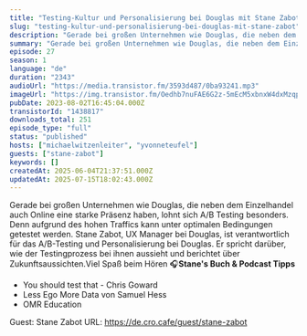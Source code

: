 ```yaml
---
title: "Testing-Kultur und Personalisierung bei Douglas mit Stane Zabot"
slug: "testing-kultur-und-personalisierung-bei-douglas-mit-stane-zabot"
description: "Gerade bei großen Unternehmen wie Douglas, die neben dem Einzelhandel auch Online eine starke Präsenz haben, lohnt sich A/B Testing besonders. Denn aufgrund des hohen Traffics kann unter optimalen Bedingungen getestet werden. Stane Zabot, UX Manager bei Douglas, ist verantwortlich für das A/B-Testing und Personalisierung bei Douglas. Er spricht darüber, wie der Testingprozess bei ihnen aussieht und berichtet über Zukunftsaussichten.Viel Spaß beim Hören 🎧**Stane's Buch & Podcast Tipps**\n\n- You should test that - Chris Goward\n- Less Ego More Data von Samuel Hess\n- OMR Education\n\n Guest: Stane Zabot URL: https://de.cro.cafe/guest/stane-zabot"
summary: "Gerade bei großen Unternehmen wie Douglas, die neben dem Einzelhandel auch Online eine starke Präsenz haben, lohnt sich A/B Testing besonders. Denn aufgrund des hohen Traffics kann unter optimalen Bedingungen getestet werden. Stane Zabot, UX Manager bei Douglas, ist verantwortlich für das A/B-Testing und Personalisierung bei Douglas. Er spricht darüber, wie der Testingprozess bei ihnen aussieht und berichtet über Zukunftsaussichten.Viel Spaß beim Hören 🎧Stane's Buch & Podcast TippsYou should test that - Chris GowardLess Ego More Data von Samuel HessOMR Education Guest: Stane Zabot URL: https://de.cro.cafe/guest/stane-zabot"
episode: 27
season: 1
language: "de"
duration: "2343"
audioUrl: "https://media.transistor.fm/3593d487/0ba93241.mp3"
imageUrl: "https://img.transistor.fm/Oedhb7nuFAE6G2z-5mEcM5xbnxW4dxMzqpFOcgE7iWc/rs:fill:3000:3000:1/q:60/aHR0cHM6Ly9pbWct/dXBsb2FkLXByb2R1/Y3Rpb24udHJhbnNp/c3Rvci5mbS80MjMy/NzU3YTc2NjM2ZGEw/ZTkyMTVmMDFiYjJk/YmZmNS5wbmc.webp"
pubDate: 2023-08-02T16:45:04.000Z
transistorId: "1438817"
downloads_total: 251
episode_type: "full"
status: "published"
hosts: ["michaelwitzenleiter", "yvonneteufel"]
guests: ["stane-zabot"]
keywords: []
createdAt: 2025-06-04T21:37:51.000Z
updatedAt: 2025-07-15T18:02:43.000Z
---
```


Gerade bei großen Unternehmen wie Douglas, die neben dem Einzelhandel auch Online eine starke Präsenz haben, lohnt sich A/B Testing besonders. Denn aufgrund des hohen Traffics kann unter optimalen Bedingungen getestet werden. Stane Zabot, UX Manager bei Douglas, ist verantwortlich für das A/B-Testing und Personalisierung bei Douglas. Er spricht darüber, wie der Testingprozess bei ihnen aussieht und berichtet über Zukunftsaussichten.Viel Spaß beim Hören 🎧**Stane's Buch & Podcast Tipps**

- You should test that - Chris Goward
- Less Ego More Data von Samuel Hess
- OMR Education

 Guest: Stane Zabot URL: https://de.cro.cafe/guest/stane-zabot

